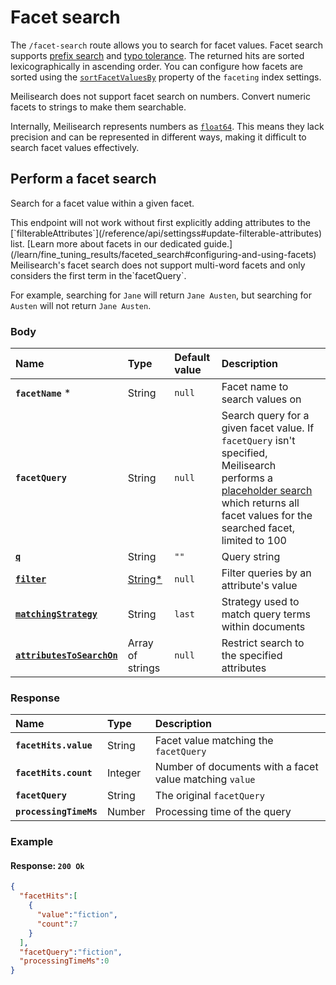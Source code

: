 # Facet search

The `/facet-search` route allows you to search for facet values. Facet search supports [prefix search](/learn/advanced/prefix) and [typo tolerance](/learn/configuration/typo_tolerance). The returned hits are sorted lexicographically in ascending order. You can configure how facets are sorted using the [`sortFacetValuesBy`](/reference/api/settings#faceting-object) property of the `faceting` index settings.

<Capsule intent="note" title="Facet search on numbers">
Meilisearch does not support facet search on numbers. Convert numeric facets to strings to make them searchable.

Internally, Meilisearch represents numbers as [`float64`](https://en.wikipedia.org/wiki/Double-precision_floating-point_format). This means they lack precision and can be represented in different ways, making it difficult to search facet values effectively.
</Capsule>

## Perform a facet search

Search for a facet value within a given facet.

<RouteHighlighter method="POST" route="/indexes/{index_uid}/facet-search"/>

<Capsule intent="warning">
This endpoint will not work without first explicitly adding attributes to the [`filterableAttributes`](/reference/api/settingss#update-filterable-attributes) list. [Learn more about facets in our dedicated guide.](/learn/fine_tuning_results/faceted_search#configuring-and-using-facets)
</Capsule>

<Capsule intent="warning">
Meilisearch's facet search does not support multi-word facets and only considers the first term in the`facetQuery`.

For example, searching for `Jane` will return `Jane Austen`, but searching for `Austen` will not return `Jane Austen`.
</Capsule>

### Body

| Name                                                                                                  | Type                                                               | Default value | Description                                                                                                                                                                                                                                                                                                     |
| :---------------------------------------------------------------------------------------------------- | :----------------------------------------------------------------- | :------------ | :-------------------------------------------------------------------------------------------------------------------------------------------------------------------------------------------------------------------------------------------------------------------------------------------------------------- |
| **`facetName`** *                                                                                     | String                                                             | `null`        | Facet name to search values on                                                                                                                                                                                                                                                                                  |
| **`facetQuery`**                                                                                      | String                                                             | `null`        | Search query for a given facet value. If `facetQuery` isn't specified, Meilisearch performs a [placeholder search](/reference/api/search#placeholder-search) which returns all facet values for the searched facet, limited to 100 |
| [**`q`**](/reference/api/search#q)                                                                    | String                                                             | `""`          | Query string                                                                                                                                                                                                                                                                                                    |
| **[`filter`](/reference/api/search#filter)**                                                          | [String*](/learn/fine_tuning_results/filtering#filter-expressions) | `null`        | Filter queries by an attribute's value                                                                                                                                                                                                                                                                          |
| **[`matchingStrategy`](/reference/api/search#matching-strategy)**                                     | String                                                             | `last`        | Strategy used to match query terms within documents                                                                                                                                                                                                                                                             |
| **[`attributesToSearchOn`](/reference/api/search##customize-attributes-to-search-on-at-search-time)** | Array of strings                                                   | `null`        | Restrict search to the specified attributes                                                                                                                                                                                                                                                                     |

### Response

| Name                   | Type    | Description                                             |
| :--------------------- | :------ | :------------------------------------------------------ |
| **`facetHits.value`**  | String  | Facet value matching the `facetQuery`                   |
| **`facetHits.count`**  | Integer | Number of documents with a facet value matching `value` |
| **`facetQuery`**       | String  | The original `facetQuery`                               |
| **`processingTimeMs`** | Number  | Processing time of the query                            |

### Example

<CodeSamples id="facet_search_1" />

#### Response: `200 Ok`

```json
{
  "facetHits":[
    {
      "value":"fiction",
      "count":7
    }
  ],
  "facetQuery":"fiction",
  "processingTimeMs":0
}
```
